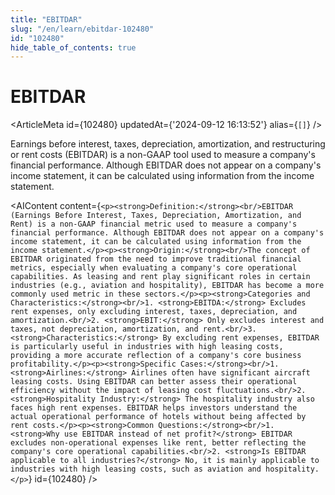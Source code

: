 ```yaml
---
title: "EBITDAR"
slug: "/en/learn/ebitdar-102480"
id: "102480"
hide_table_of_contents: true
---
```



# EBITDAR

<ArticleMeta id={102480} updatedAt={'2024-09-12 16:13:52'} alias={`[]`} />
<div className='border-solid border-b border-t-0 my-4 border-[var(--ifm-color-gray-300)]' />

Earnings before interest, taxes, depreciation, amortization, and restructuring or rent costs (EBITDAR) is a non-GAAP tool used to measure a company's financial performance. Although EBITDAR does not appear on a company's income statement, it can be calculated using information from the income statement.

<AIContent content={`<p><strong>Definition:</strong><br/>EBITDAR (Earnings Before Interest, Taxes, Depreciation, Amortization, and Rent) is a non-GAAP financial metric used to measure a company's financial performance. Although EBITDAR does not appear on a company's income statement, it can be calculated using information from the income statement.</p><p><strong>Origin:</strong><br/>The concept of EBITDAR originated from the need to improve traditional financial metrics, especially when evaluating a company's core operational capabilities. As leasing and rent play significant roles in certain industries (e.g., aviation and hospitality), EBITDAR has become a more commonly used metric in these sectors.</p><p><strong>Categories and Characteristics:</strong><br/>1. <strong>EBITDA:</strong> Excludes rent expenses, only excluding interest, taxes, depreciation, and amortization.<br/>2. <strong>EBIT:</strong> Only excludes interest and taxes, not depreciation, amortization, and rent.<br/>3. <strong>Characteristics:</strong> By excluding rent expenses, EBITDAR is particularly useful in industries with high leasing costs, providing a more accurate reflection of a company's core business profitability.</p><p><strong>Specific Cases:</strong><br/>1. <strong>Airlines:</strong> Airlines often have significant aircraft leasing costs. Using EBITDAR can better assess their operational efficiency without the impact of leasing cost fluctuations.<br/>2. <strong>Hospitality Industry:</strong> The hospitality industry also faces high rent expenses. EBITDAR helps investors understand the actual operational performance of hotels without being affected by rent costs.</p><p><strong>Common Questions:</strong><br/>1. <strong>Why use EBITDAR instead of net profit?</strong> EBITDAR excludes non-operational expenses like rent, better reflecting the company's core operational capabilities.<br/>2. <strong>Is EBITDAR applicable to all industries?</strong> No, it is mainly applicable to industries with high leasing costs, such as aviation and hospitality.</p>`} id={102480} />
